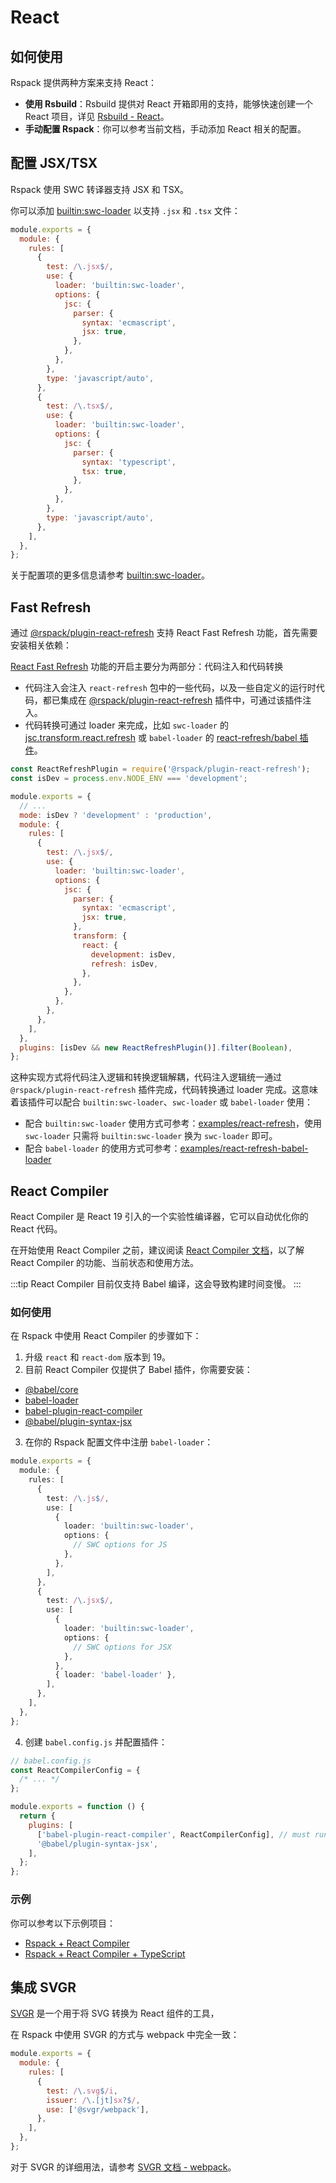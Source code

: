 
# React

## 如何使用

Rspack 提供两种方案来支持 React：

- **使用 Rsbuild**：Rsbuild 提供对 React 开箱即用的支持，能够快速创建一个 React 项目，详见 [Rsbuild - React](https://rsbuild.dev/zh/guide/framework/react)。
- **手动配置 Rspack**：你可以参考当前文档，手动添加 React 相关的配置。

## 配置 JSX/TSX

Rspack 使用 SWC 转译器支持 JSX 和 TSX。

你可以添加 [builtin:swc-loader](/guide/features/builtin-swc-loader) 以支持 `.jsx` 和 `.tsx` 文件：

```js title=rspack.config.js
module.exports = {
  module: {
    rules: [
      {
        test: /\.jsx$/,
        use: {
          loader: 'builtin:swc-loader',
          options: {
            jsc: {
              parser: {
                syntax: 'ecmascript',
                jsx: true,
              },
            },
          },
        },
        type: 'javascript/auto',
      },
      {
        test: /\.tsx$/,
        use: {
          loader: 'builtin:swc-loader',
          options: {
            jsc: {
              parser: {
                syntax: 'typescript',
                tsx: true,
              },
            },
          },
        },
        type: 'javascript/auto',
      },
    ],
  },
};
```

关于配置项的更多信息请参考 [builtin:swc-loader](/guide/features/builtin-swc-loader)。

## Fast Refresh

通过 [@rspack/plugin-react-refresh](https://www.npmjs.com/package/@rspack/plugin-react-refresh) 支持 React Fast Refresh 功能，首先需要安装相关依赖：

<PackageManagerTabs command="add @rspack/plugin-react-refresh react-refresh -D" />

[React Fast Refresh](https://reactnative.dev/docs/fast-refresh) 功能的开启主要分为两部分：代码注入和代码转换

- 代码注入会注入 `react-refresh` 包中的一些代码，以及一些自定义的运行时代码，都已集成在 [@rspack/plugin-react-refresh](https://github.com/rspack-contrib/rspack-plugin-react-refresh) 插件中，可通过该插件注入。
- 代码转换可通过 loader 来完成，比如 `swc-loader` 的 [jsc.transform.react.refresh](https://swc.rs/docs/configuration/compilation#jsctransformreactrefresh) 或 `babel-loader` 的 [react-refresh/babel 插件](https://github.com/facebook/react/tree/main/packages/react-refresh)。

```js title=rspack.config.js
const ReactRefreshPlugin = require('@rspack/plugin-react-refresh');
const isDev = process.env.NODE_ENV === 'development';

module.exports = {
  // ...
  mode: isDev ? 'development' : 'production',
  module: {
    rules: [
      {
        test: /\.jsx$/,
        use: {
          loader: 'builtin:swc-loader',
          options: {
            jsc: {
              parser: {
                syntax: 'ecmascript',
                jsx: true,
              },
              transform: {
                react: {
                  development: isDev,
                  refresh: isDev,
                },
              },
            },
          },
        },
      },
    ],
  },
  plugins: [isDev && new ReactRefreshPlugin()].filter(Boolean),
};
```

这种实现方式将代码注入逻辑和转换逻辑解耦，代码注入逻辑统一通过 `@rspack/plugin-react-refresh` 插件完成，代码转换通过 loader 完成。这意味着该插件可以配合 `builtin:swc-loader`、`swc-loader` 或 `babel-loader` 使用：

- 配合 `builtin:swc-loader` 使用方式可参考：[examples/react-refresh](https://github.com/rspack-contrib/rspack-examples/tree/main/rspack/react-refresh/rspack.config.js)，使用 `swc-loader` 只需将 `builtin:swc-loader` 换为 `swc-loader` 即可。
- 配合 `babel-loader` 的使用方式可参考：[examples/react-refresh-babel-loader](https://github.com/rspack-contrib/rspack-examples/tree/main/rspack/react-refresh-babel-loader/rspack.config.js)

## React Compiler

React Compiler 是 React 19 引入的一个实验性编译器，它可以自动优化你的 React 代码。

在开始使用 React Compiler 之前，建议阅读 [React Compiler 文档](https://react.dev/learn/react-compiler)，以了解 React Compiler 的功能、当前状态和使用方法。

:::tip
React Compiler 目前仅支持 Babel 编译，这会导致构建时间变慢。
:::

### 如何使用

在 Rspack 中使用 React Compiler 的步骤如下：

1. 升级 `react` 和 `react-dom` 版本到 19。
2. 目前 React Compiler 仅提供了 Babel 插件，你需要安装：

- [@babel/core](https://www.npmjs.com/package/@babel/core)
- [babel-loader](https://www.npmjs.com/package/babel-loader)
- [babel-plugin-react-compiler](https://www.npmjs.com/package/babel-plugin-react-compiler)
- [@babel/plugin-syntax-jsx](https://www.npmjs.com/package/@babel/plugin-syntax-jsx)

3. 在你的 Rspack 配置文件中注册 `babel-loader`：

```ts title="rspack.config.js"
module.exports = {
  module: {
    rules: [
      {
        test: /\.js$/,
        use: [
          {
            loader: 'builtin:swc-loader',
            options: {
              // SWC options for JS
            },
          },
        ],
      },
      {
        test: /\.jsx$/,
        use: [
          {
            loader: 'builtin:swc-loader',
            options: {
              // SWC options for JSX
            },
          },
          { loader: 'babel-loader' },
        ],
      },
    ],
  },
};
```

4. 创建 `babel.config.js` 并配置插件：

```js title="babel.config.js"
// babel.config.js
const ReactCompilerConfig = {
  /* ... */
};

module.exports = function () {
  return {
    plugins: [
      ['babel-plugin-react-compiler', ReactCompilerConfig], // must run first!
      '@babel/plugin-syntax-jsx',
    ],
  };
};
```

### 示例

你可以参考以下示例项目：

- [Rspack + React Compiler](https://github.com/rspack-contrib/rspack-examples/tree/main/rspack/react-compiler-babel)
- [Rspack + React Compiler + TypeScript](https://github.com/rspack-contrib/rspack-examples/tree/main/rspack/react-compiler-babel-ts)

## 集成 SVGR

[SVGR](https://react-svgr.com/) 是一个用于将 SVG 转换为 React 组件的工具，

在 Rspack 中使用 SVGR 的方式与 webpack 中完全一致：

```js title=rspack.config.js
module.exports = {
  module: {
    rules: [
      {
        test: /\.svg$/i,
        issuer: /\.[jt]sx?$/,
        use: ['@svgr/webpack'],
      },
    ],
  },
};
```

对于 SVGR 的详细用法，请参考 [SVGR 文档 - webpack](https://react-svgr.com/docs/webpack/)。
